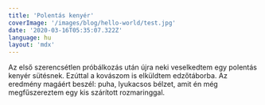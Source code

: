 ```yaml
---
title: 'Polentás kenyér'
coverImage: '/images/blog/hello-world/test.jpg'
date: '2020-03-16T05:35:07.322Z'
language: hu
layout: 'mdx'
---
```


Az első szerencsétlen próbálkozás után újra neki veselkedtem egy polentás kenyér sütésnek. Ezúttal a kovászom is elküldtem edzőtáborba. Az eredmény magáért beszél: puha, lyukacsos bélzet, amit én még megfűszereztem egy kis szárított rozmaringgal.
